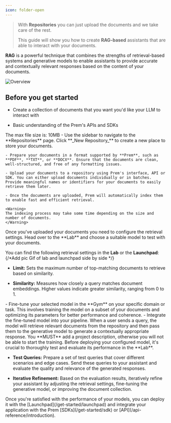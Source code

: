 ```yaml
---
icon: folder-open
---
```


> With **Repositories** you can just upload the documents and we take care of the rest. 
>
> This guide will show you how to create **RAG-based** assistants that are able to interact with your documents. 

**RAG** is a powerful technique that combines the strengths of retrieval-based systems and generative models to enable assistants to provide accurate and contextually relevant responses based on the content of your documents.

<img
  src="https://static.premai.io/prem-saas-docs/repositories.gif"
  alt="Overview"
/>

## Before you get started

- Create a collection of documents that you want you'd like your LLM to interact with


- Basic understanding of the Prem's APIs and SDKs

<Steps>
  <Step title="Create A Repository and Upload Your Documents">
  <Tip>
    The max file size is: 10MB
  </Tip>
    - Use the sidebar to navigate to the **Repositories** page. Click **_New Repository_** to create a new place to store your documents. 

    - Prepare your documents in a format supported by **Prem**, such as **PDF**, **TXT**, or **DOCX**. Ensure that the documents are clean, well-structured, and free of any formatting issues.

    - Upload your documents to a repository using Prem's interface, API or SDK. You can either upload documents individually or in batches. Provide meaningful names or identifiers for your documents to easily retrieve them later.

    - Once the documents are uploaded, Prem will automatically index them to enable fast and efficient retrieval. 
    
    <Warning>
    The indexing process may take some time depending on the size and number of documents.  
    </Warning>
    
  </Step>
  <Step title="Choose a Model and Configure Retrieval Settings">
  Once you've uploaded your documents you need to configure the retrieval settings. Head over to the **Lab** and choose a suitable model to test with your documents.
  
   You can find the following retrieval settings in the **Lab** or the **Launchpad**:
{/*Add pic Gif of lab and launchpad side by side */}
  - **Limit:** Sets the maximum number of top-matching documents to retrieve based on similarity.
  
  - **Similarity:** Measures how closely a query matches document embeddings. Higher values indicate greater similarity, ranging from 0 to 1.
  
  </Step>

  <Step title ="Fine-tune the model with the Gym">
  - Fine-tune your selected model in the **Gym** on your specific domain or task. This involves training the model on a subset of your documents and optimizing its parameters for better performance and coherence.
  - Integrate the fine-tuned model into your pipeline. When a user sends a query, the model will retrieve relevant documents from the repository and then pass them to the generative model to generate a contextually appropriate response.
  <Warning>
    You **MUST** add a project description, otherwise you will not be able to start the training.
  </Warning>
  </Step>
  <Step title = "Testing and Evaluation">
Before deploying your configured model, it's crucial to thoroughly test and evaluate its performance in the **Lab**.

 - **Test Queries:** Prepare a set of test queries that cover different scenarios and edge cases. Send these queries to your assistant and evaluate the quality and relevance of the generated responses.

 - **Iterative Refinement:** Based on the evaluation results, iteratively refine your assistant by adjusting the retrieval settings, fine-tuning the generative model, or improving the document collection.
  </Step>

  <Step title = "Deployment and Integration">
  Once you're satisfied with the performance of your models, you can deploy it with the [Launchpad](/get-started/launchpad) and integrate your application with the Prem [SDKs](/get-started/sdk) or [API](/api-reference/introduction).
  </Step>

</Steps>
